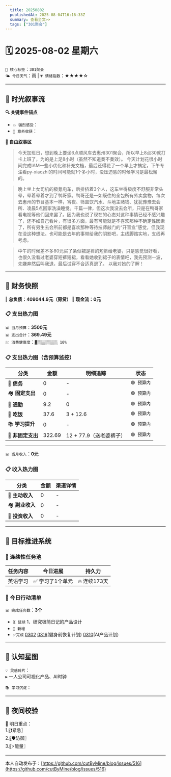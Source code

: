 ```yaml
---
  title: 20250802
  publishedAt: 2025-08-04T16:16:33Z
  summary: 查看全文>>
  tags: ["301聚会"]
---
```


# 🗓️ 2025-08-02 星期六  
`🔑 核心标签`：`301聚会`  
`🌤️ 今日天气`：雨 | `💗 情绪指数`：★★★★☆   

---


## 🌊 **时光叙事流**
**🔍 关键事件锚点**  
- `💥 强烈感受`：                  
- `🎉 意外收获`：           

**📖 自由叙事区**  
> 今天加班日，想到晚上要坐6点顺风车去惠州301聚会，所以早上8点30就打卡上班了，为的是上足8小时（虽然不知道奏不奏效）。
> 今天计划花很小时间完成IAM一些小优化和补充文档，最后还得花了一个早上才搞定，下午专注看py-xiaozhi的时间可能就1个多小时，没压迫感的时候学习是最松懈的。

> 晚上坐上女司机的极氪电车，后排挤着3个人，这车坐得极度不舒服非常头晕，晕着晕着才到了鸭哥家。鸭哥还是一如既往的全包所有外卖食物，每次去惠州的节目基本一样，宵夜、筛盅饮汽水、斗地主赌钱、犹犹豫豫去会所、凌晨5点回家洗澡睡觉。千篇一律，但这次我没去会所，只是在鸭哥家看电视等他们回来罢了。因为我也说了现在的心态对这种事情已经不感兴趣了，还不如自己看片，有很多方面，最有可能就是不喜欢那种不确定性因素了，所有男生去会所前都是喜欢那种等待技师敲门的“开盲盒”感觉，但我现在没这种想法。也可能是去年的事带给我的阴影吧，主线脚踏实地，支线再考虑。

> 中午的时候差不多80元买了条似裙是裤的短裤给老婆，只是感觉很好看，也很久没看过老婆穿短裤短裙，看看她收到裙子的表情吧，我先预测一波，先嫌弃然后叫我退，最后试穿不合适真退了。
> 以我对她的了解！

---

## 💸 **财务快照**
‖ **总负债：409044.9元（房贷）**
‖ **现金流：0元**

### 📋 支出热力图

`📊 当月预算`：**3500元**  
`📊 支出合计`：**369.49元**  
`💹 消费健康度`：`▓░░░░░░░░░ 10%`  
### 📋 支出热力图（含预算监控）
| 分类         | 金额    | 明细追踪                  | 状态           |
|--------------|---------|---------------------------|----------------|
| 🏦 **债务**    | 0   | -    | `🟢 预算内`   |
| 🏘️ **固定支出** | 0     |  -  | `🟢 预算内`     |
| 🚌 **通勤**     | 9.2   | 0  | `🟢 预算内`     |
| 🍜 **吃饭**     | 37.6  | 3 + 12.6  | `🟢 预算内`   |
| 📚 **学习提升** | 0      | -     | `🟢 预算内`     |
| 🎲 **非固定支出** | 322.69   |  12 + 77.9（送老婆裤子）  | `🟢 预算内`  |
---

`📊 当月收入`：**0元**  

### 📋 收入热力图
| 分类         | 金额    | 渠道详情             |
|--------------|---------|-------------------------|
| 🏦 **主动收入**  | 0                | -        |
| 🏘️ **副业收入**  | 0                | -        |
| 🚌 **投资收入**  | 0                | -        |



---

## 🎯 **目标推进系统**

### 🔄 连续性任务池
| 任务内容                | 今日进展          | 持久力     |
|-------------------------|-------------------|------------|
| 英语学习         | ✅ 学习了1个单元 | 🔥 连续173天  |



### 📌 今日行动清单

`📊 完成任务数`：**3个**  
- `⏳ 延续` 1、研究极简日记的产品设计             
- `🚩 新增`   
- `✅完成` [0302](note://WEB9685e40ae7a6464db1196641a1ffd0ee)   [0316](note://WEBc1fcc89ec3e741538b703e8017b38c9f)(健身前恢复计划)  [0310](note://WEBfc89f9187c014fbe9fab88e2d09b4bde)(AI产品计划)


---

## 🌌 **认知星图**
`💡 灵感碎片`：  
▸ 一人公司可视化产品、AI时钟


`📚 学习沉淀`：  
>    

---

## 🌃 夜间校验

🚀 明日重点：  
1.〖❗紧急〗  
2.〖🛡️防御〗  
3.〖⚡能量〗

---
本人自动发布于：[https://github.com/cutByMine/blog/issues/516](https://github.com/cutByMine/blog/issues/516)
